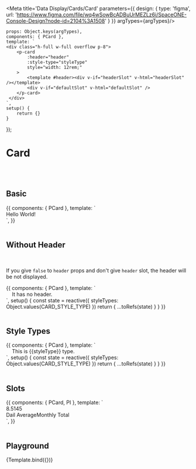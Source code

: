 


<Meta title='Data Display/Cards/Card' parameters={{
    design: {
        type: 'figma',
        url: 'https://www.figma.com/file/wq4wSowBcADBuUrMEZLz6i/SpaceONE-Console-Design?node-id=2104%3A1508'
    }
}} argTypes={argTypes}/>


    props: Object.keys(argTypes),
    components: { PCard },
    template: `
    <div class="h-full w-full overflow p-8">
        <p-card
            :header="header"
            :style-type="styleType"
            style="width: 12rem;"
        >
            <template #header><div v-if="headerSlot" v-html="headerSlot" /></template>
            <div v-if="defaultSlot" v-html="defaultSlot" />
        </p-card>
     </div>
    `,
    setup() {
        return {}
    }
});


# Card
<br/>
<br/>

## Basic

<Canvas>
    <Story name="Basic">
        {{
            components: { PCard },
            template: `
    <div class="h-full w-full overflow p-8">
        <p-card
            header="Basic Case Card"
            style="width: 12rem;"
        >
            Hello World!
        </p-card>
     </div>
    `,
        }}
    </Story>
</Canvas>

<br/>
<br/>

## Without Header

<br/>

If you give ```false``` to ```header``` props and don't give ```header``` slot, the header will be not displayed.<br/>

<Canvas>
    <Story name="Without Header">
        {{
            components: { PCard },
            template: `
    <div class="h-full w-full overflow p-8">
        <p-card :header="false" v-for="styleType in styleTypes" :key="styleType" :style-type="styleType"
            style="width: 30rem; margin: 1rem;"
        >
            It has no header.
        </p-card>
     </div>
    `,
    setup() {
        const state = reactive({
            styleTypes: Object.values(CARD_STYLE_TYPE)
        })
        return {
            ...toRefs(state)
        }
    }
        }}
    </Story>
</Canvas>

<br/>
<br/>

## Style Types

<Canvas>
    <Story name="Style Types">
        {{
            components: { PCard },
            template: `
    <div class="h-full w-full overflow p-8 flex flex-wrap">
        <p-card v-for="styleType in styleTypes" :key="styleType" :header="styleType" :style-type="styleType"
            style="min-width: 20rem; margin: 1rem;"
        >
            This is {{styleType}} type.
        </p-card>
     </div>
    `,
    setup() {
        const state = reactive({
            styleTypes: Object.values(CARD_STYLE_TYPE)
        })
        return {
            ...toRefs(state)
        }
    }
        }}
    </Story>
</Canvas>

<br/>
<br/>

## Slots

<Canvas>
    <Story name="Slots">
        {{
            components: { PCard, PI },
            template: `
    <div class="h-full w-full overflow p-8">
        <p-card style="width: 209px;">
            <template #header>
                <div class="flex justify-between items-center">
                    <span class="text-gray-900">Created</span>
                    <span class="text-alert">1 <p-i name="ic_decrease" height="12px" width="12px"/></span>
                </div>
            </template>
            <div class="flex justify-between items-center">
                <span>8.5</span><span>145</span>
            </div>
            <div class="flex justify-between items-center text-gray text-xs mt-1">
                <span>Dail Average</span><span class="text-right">Monthly Total</span>
            </div>
        </p-card>
     </div>
    `,
        }}
    </Story>
</Canvas>

<br/>
<br/>

## Playground

<Canvas>
    <Story name="Playground">
        {Template.bind({})}
    </Story>
</Canvas>

<ArgsTable story="Playground"/>

